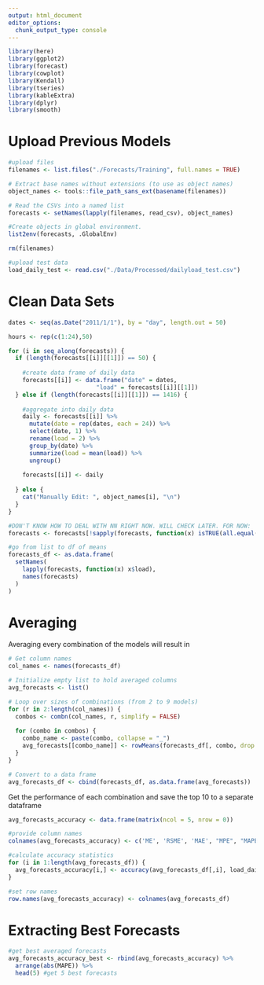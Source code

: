 ```yaml
---
output: html_document
editor_options: 
  chunk_output_type: console
---
```

```r
library(here)
library(ggplot2)
library(forecast)
library(cowplot)
library(Kendall)
library(tseries)
library(kableExtra)
library(dplyr)
library(smooth)
```

# Upload Previous Models
```r
#upload files
filenames <- list.files("./Forecasts/Training", full.names = TRUE)

# Extract base names without extensions (to use as object names)
object_names <- tools::file_path_sans_ext(basename(filenames))

# Read the CSVs into a named list
forecasts <- setNames(lapply(filenames, read_csv), object_names)

#Create objects in global environment.
list2env(forecasts, .GlobalEnv)

rm(filenames)

#upload test data
load_daily_test <- read.csv("./Data/Processed/dailyload_test.csv")
```

# Clean Data Sets

```r
dates <- seq(as.Date("2011/1/1"), by = "day", length.out = 50)

hours <- rep(c(1:24),50)

for (i in seq_along(forecasts)) {
  if (length(forecasts[[i]][[1]]) == 50) {
    
    #create data frame of daily data
    forecasts[[i]] <- data.frame("date" = dates,
                         "load" = forecasts[[i]][[1]])
  } else if (length(forecasts[[i]][[1]]) == 1416) {
    
    #aggregate into daily data
    daily <- forecasts[[i]] %>%
      mutate(date = rep(dates, each = 24)) %>%
      select(date, 1) %>%
      rename(load = 2) %>%
      group_by(date) %>%
      summarize(load = mean(load)) %>%
      ungroup()
    
    forecasts[[i]] <- daily
    
  } else {
    cat("Manually Edit: ", object_names[i], "\n")
  }
}

#DON'T KNOW HOW TO DEAL WITH NN RIGHT NOW. WILL CHECK LATER. FOR NOW:
forecasts <- forecasts[!sapply(forecasts, function(x) isTRUE(all.equal(x, daily_nn)))]

#go from list to df of means
forecasts_df <- as.data.frame(
  setNames(
    lapply(forecasts, function(x) x$load),
    names(forecasts)
  )
)
```

# Averaging
Averaging every combination of the models will result in 

```r
# Get column names
col_names <- names(forecasts_df)

# Initialize empty list to hold averaged columns
avg_forecasts <- list()

# Loop over sizes of combinations (from 2 to 9 models)
for (r in 2:length(col_names)) {
  combos <- combn(col_names, r, simplify = FALSE)
  
  for (combo in combos) {
    combo_name <- paste(combo, collapse = "_")
    avg_forecasts[[combo_name]] <- rowMeans(forecasts_df[, combo, drop = FALSE])
  }
}

# Convert to a data frame
avg_forecasts_df <- cbind(forecasts_df, as.data.frame(avg_forecasts))
```

Get the performance of each combination and save the top 10 to a separate dataframe

```r
avg_forecasts_accuracy <- data.frame(matrix(ncol = 5, nrow = 0))

#provide column names
colnames(avg_forecasts_accuracy) <- c('ME', 'RSME', 'MAE', "MPE", "MAPE")

#calculate accuracy statistics
for (i in 1:length(avg_forecasts_df)) {
  avg_forecasts_accuracy[i,] <- accuracy(avg_forecasts_df[,i], load_daily_test$daily_average)
}

#set row names
row.names(avg_forecasts_accuracy) <- colnames(avg_forecasts_df)
```

# Extracting Best Forecasts

```r
#get best averaged forecasts
avg_forecasts_accuracy_best <- rbind(avg_forecasts_accuracy) %>%
  arrange(abs(MAPE)) %>%
  head(5) #get 5 best forecasts
```
